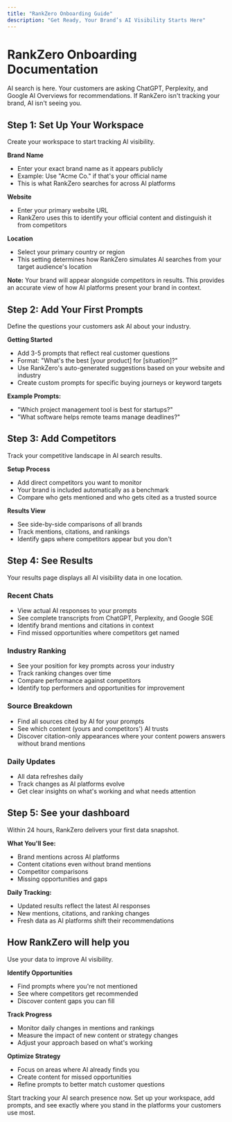 ```yaml
---
title: "RankZero Onboarding Guide"
description: "Get Ready, Your Brand’s AI Visibility Starts Here"
---
```


# RankZero Onboarding Documentation

AI search is here. Your customers are asking ChatGPT, Perplexity, and Google AI Overviews for recommendations. If RankZero isn't tracking your brand, AI isn't seeing you.

## Step 1: Set Up Your Workspace

Create your workspace to start tracking AI visibility.

**Brand Name**

- Enter your exact brand name as it appears publicly
- Example: Use "Acme Co." if that's your official name
- This is what RankZero searches for across AI platforms

**Website**

- Enter your primary website URL
- RankZero uses this to identify your official content and distinguish it from competitors

**Location**

- Select your primary country or region
- This setting determines how RankZero simulates AI searches from your target audience's location

**Note:** Your brand will appear alongside competitors in results. This provides an accurate view of how AI platforms present your brand in context.

## Step 2: Add Your First Prompts

Define the questions your customers ask AI about your industry.

**Getting Started**

- Add 3-5 prompts that reflect real customer questions
- Format: "What's the best [your product] for [situation]?"
- Use RankZero's auto-generated suggestions based on your website and industry
- Create custom prompts for specific buying journeys or keyword targets

**Example Prompts:**

- "Which project management tool is best for startups?"
- "What software helps remote teams manage deadlines?"

## Step 3: Add Competitors

Track your competitive landscape in AI search results.

**Setup Process**

- Add direct competitors you want to monitor
- Your brand is included automatically as a benchmark
- Compare who gets mentioned and who gets cited as a trusted source

**Results View**

- See side-by-side comparisons of all brands
- Track mentions, citations, and rankings
- Identify gaps where competitors appear but you don't

## Step 4: See Results

Your results page displays all AI visibility data in one location.

### Recent Chats

- View actual AI responses to your prompts
- See complete transcripts from ChatGPT, Perplexity, and Google SGE
- Identify brand mentions and citations in context
- Find missed opportunities where competitors get named

### Industry Ranking

- See your position for key prompts across your industry
- Track ranking changes over time
- Compare performance against competitors
- Identify top performers and opportunities for improvement

### Source Breakdown

- Find all sources cited by AI for your prompts
- See which content (yours and competitors') AI trusts
- Discover citation-only appearances where your content powers answers without brand mentions

### Daily Updates

- All data refreshes daily
- Track changes as AI platforms evolve
- Get clear insights on what's working and what needs attention

## Step 5: See your dashboard

Within 24 hours, RankZero delivers your first data snapshot.

**What You'll See:**

- Brand mentions across AI platforms
- Content citations even without brand mentions
- Competitor comparisons
- Missing opportunities and gaps

**Daily Tracking:**

- Updated results reflect the latest AI responses
- New mentions, citations, and ranking changes
- Fresh data as AI platforms shift their recommendations

## How RankZero will help you

Use your data to improve AI visibility.

**Identify Opportunities**

- Find prompts where you're not mentioned
- See where competitors get recommended
- Discover content gaps you can fill

**Track Progress**

- Monitor daily changes in mentions and rankings
- Measure the impact of new content or strategy changes
- Adjust your approach based on what's working

**Optimize Strategy**

- Focus on areas where AI already finds you
- Create content for missed opportunities
- Refine prompts to better match customer questions

Start tracking your AI search presence now. Set up your workspace, add prompts, and see exactly where you stand in the platforms your customers use most.